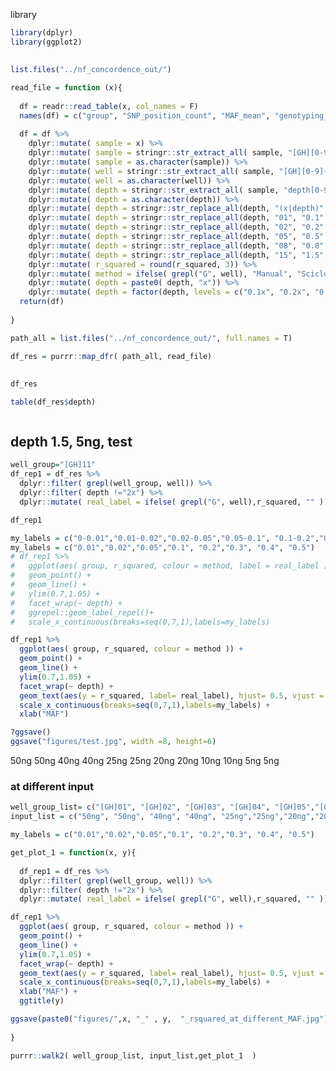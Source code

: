

library
```r
library(dplyr)
library(ggplot2)
```



##
```r

list.files("../nf_concordence_out/")

read_file = function (x){
  
  df = readr::read_table(x, col_names = F) 
  names(df) = c("group", "SNP_position_count", "MAF_mean", "genotyping_rate", "r_squared")
  
  df = df %>% 
    dplyr::mutate( sample = x) %>% 
    dplyr::mutate( sample = stringr::str_extract_all( sample, "[GH][0-9]{2}depth[0-9]{1,}x", simplify = T)) %>% 
    dplyr::mutate( sample = as.character(sample)) %>% 
    dplyr::mutate( well = stringr::str_extract_all( sample, "[GH][0-9]{2}", simplify = T)) %>% 
    dplyr::mutate( well = as.character(well)) %>% 
    dplyr::mutate( depth = stringr::str_extract_all( sample, "depth[0-9]{1,}x", simplify = T)) %>% 
    dplyr::mutate( depth = as.character(depth)) %>% 
    dplyr::mutate( depth = stringr::str_replace_all(depth, "(x|depth)", "" )) %>% 
    dplyr::mutate( depth = stringr::str_replace_all(depth, "01", "0.1" )) %>% 
    dplyr::mutate( depth = stringr::str_replace_all(depth, "02", "0.2" )) %>% 
    dplyr::mutate( depth = stringr::str_replace_all(depth, "05", "0.5" )) %>% 
    dplyr::mutate( depth = stringr::str_replace_all(depth, "08", "0.8" )) %>% 
    dplyr::mutate( depth = stringr::str_replace_all(depth, "15", "1.5" )) %>% 
    dplyr::mutate( r_squared = round(r_squared, 3)) %>% 
    dplyr::mutate( method = ifelse( grepl("G", well), "Manual", "Sciclone")) %>% 
    dplyr::mutate( depth = paste0( depth, "x")) %>% 
    dplyr::mutate( depth = factor(depth, levels = c("0.1x", "0.2x", "0.5x", "0.8x", "1x", "1.5x"), ordered = T))
  return(df)
  
}

path_all = list.files("../nf_concordence_out/", full.names = T)

df_res = purrr::map_dfr( path_all, read_file)

```



##
```r

df_res

table(df_res$depth)



```



## depth 1.5, 5ng, test
```r
well_group="[GH]11"
df_rep1 = df_res %>% 
  dplyr::filter( grepl(well_group, well)) %>% 
  dplyr::filter( depth !="2x") %>% 
  dplyr::mutate( real_label = ifelse( grepl("G", well),r_squared, "" ))

df_rep1

my_labels = c("0-0.01","0.01-0.02","0.02-0.05","0.05-0.1", "0.1-0.2","0.2-0.3", "0.3-0.4", "0.4-0.5")
my_labels = c("0.01","0.02","0.05","0.1", "0.2","0.3", "0.4", "0.5")
# df_rep1 %>% 
#   ggplot(aes( group, r_squared, colour = method, label = real_label )) +
#   geom_point() +
#   geom_line() +
#   ylim(0.7,1.05) +
#   facet_wrap(~ depth) + 
#   ggrepel::geom_label_repel()+
#   scale_x_continuous(breaks=seq(0,7,1),labels=my_labels) 

df_rep1 %>% 
  ggplot(aes( group, r_squared, colour = method )) +
  geom_point() +
  geom_line() +
  ylim(0.7,1.05) + 
  facet_wrap(~ depth) + 
  geom_text(aes(y = r_squared, label= real_label), hjust= 0.5, vjust = -2, size= 2.0, color= "black") +
  scale_x_continuous(breaks=seq(0,7,1),labels=my_labels) +
  xlab("MAF")

?ggsave()
ggsave("figures/test.jpg", width =8, height=6)
```
50ng
50ng
40ng
40ng
25ng
25ng
20ng
20ng
10ng
10ng
5ng
5ng

### at different input
```r

well_group_list= c("[GH]01", "[GH]02", "[GH]03", "[GH]04", "[GH]05","[GH]06","[GH]07","[GH]08","[GH]09","[GH]10", "[GH]11" , "[GH]12")
input_list = c("50ng", "50ng", "40ng", "40ng", "25ng","25ng","20ng","20ng","10ng","10ng","5ng","5ng")

my_labels = c("0.01","0.02","0.05","0.1", "0.2","0.3", "0.4", "0.5")

get_plot_1 = function(x, y){
  
  df_rep1 = df_res %>% 
  dplyr::filter( grepl(well_group, well)) %>% 
  dplyr::filter( depth !="2x") %>% 
  dplyr::mutate( real_label = ifelse( grepl("G", well),r_squared, "" ))

df_rep1 %>% 
  ggplot(aes( group, r_squared, colour = method )) +
  geom_point() +
  geom_line() +
  ylim(0.7,1.05) + 
  facet_wrap(~ depth) + 
  geom_text(aes(y = r_squared, label= real_label), hjust= 0.5, vjust = -2, size= 2.0, color= "black") +
  scale_x_continuous(breaks=seq(0,7,1),labels=my_labels) +
  xlab("MAF") +
  ggtitle(y)

ggsave(paste0("figures/",x, "_" , y,  "_rsquared_at_different_MAF.jpg"), width =8, height=6)
  
}

purrr::walk2( well_group_list, input_list,get_plot_1  )


```








